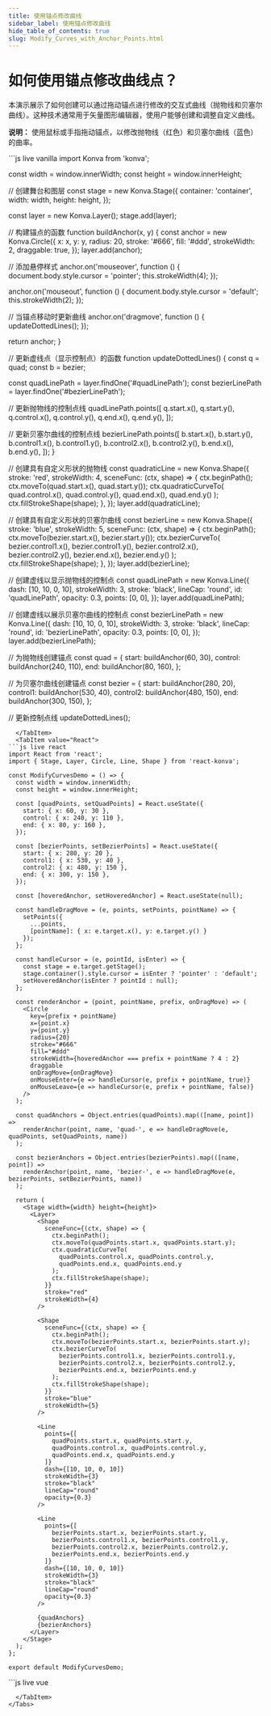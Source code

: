 ```yaml
---
title: 使用锚点修改曲线
sidebar_label: 使用锚点修改曲线
hide_table_of_contents: true
slug: Modify_Curves_with_Anchor_Points.html
---
```


# 如何使用锚点修改曲线点？

本演示展示了如何创建可以通过拖动锚点进行修改的交互式曲线（抛物线和贝塞尔曲线）。这种技术通常用于矢量图形编辑器，使用户能够创建和调整自定义曲线。

**说明：** 使用鼠标或手指拖动锚点，以修改抛物线（红色）和贝塞尔曲线（蓝色）的曲率。


<Tabs>
  <TabItem value="Vanilla" default>
```js live vanilla
import Konva from 'konva';

const width = window.innerWidth;
const height = window.innerHeight;

// 创建舞台和图层
const stage = new Konva.Stage({
  container: 'container',
  width: width,
  height: height,
});

const layer = new Konva.Layer();
stage.add(layer);

// 构建锚点的函数
function buildAnchor(x, y) {
  const anchor = new Konva.Circle({
    x: x,
    y: y,
    radius: 20,
    stroke: '#666',
    fill: '#ddd',
    strokeWidth: 2,
    draggable: true,
  });
  layer.add(anchor);

  // 添加悬停样式
  anchor.on('mouseover', function () {
    document.body.style.cursor = 'pointer';
    this.strokeWidth(4);
  });
  
  anchor.on('mouseout', function () {
    document.body.style.cursor = 'default';
    this.strokeWidth(2);
  });

  // 当锚点移动时更新曲线
  anchor.on('dragmove', function () {
    updateDottedLines();
  });

  return anchor;
}

// 更新虚线点（显示控制点）的函数
function updateDottedLines() {
  const q = quad;
  const b = bezier;

  const quadLinePath = layer.findOne('#quadLinePath');
  const bezierLinePath = layer.findOne('#bezierLinePath');

  // 更新抛物线的控制点线
  quadLinePath.points([
    q.start.x(),
    q.start.y(),
    q.control.x(),
    q.control.y(),
    q.end.x(),
    q.end.y(),
  ]);

  // 更新贝塞尔曲线的控制点线
  bezierLinePath.points([
    b.start.x(),
    b.start.y(),
    b.control1.x(),
    b.control1.y(),
    b.control2.x(),
    b.control2.y(),
    b.end.x(),
    b.end.y(),
  ]);
}

// 创建具有自定义形状的抛物线
const quadraticLine = new Konva.Shape({
  stroke: 'red',
  strokeWidth: 4,
  sceneFunc: (ctx, shape) => {
    ctx.beginPath();
    ctx.moveTo(quad.start.x(), quad.start.y());
    ctx.quadraticCurveTo(
      quad.control.x(),
      quad.control.y(),
      quad.end.x(),
      quad.end.y()
    );
    ctx.fillStrokeShape(shape);
  },
});
layer.add(quadraticLine);

// 创建具有自定义形状的贝塞尔曲线
const bezierLine = new Konva.Shape({
  stroke: 'blue',
  strokeWidth: 5,
  sceneFunc: (ctx, shape) => {
    ctx.beginPath();
    ctx.moveTo(bezier.start.x(), bezier.start.y());
    ctx.bezierCurveTo(
      bezier.control1.x(),
      bezier.control1.y(),
      bezier.control2.x(),
      bezier.control2.y(),
      bezier.end.x(),
      bezier.end.y()
    );
    ctx.fillStrokeShape(shape);
  },
});
layer.add(bezierLine);

// 创建虚线以显示抛物线的控制点
const quadLinePath = new Konva.Line({
  dash: [10, 10, 0, 10],
  strokeWidth: 3,
  stroke: 'black',
  lineCap: 'round',
  id: 'quadLinePath',
  opacity: 0.3,
  points: [0, 0],
});
layer.add(quadLinePath);

// 创建虚线以展示贝塞尔曲线的控制点
const bezierLinePath = new Konva.Line({
  dash: [10, 10, 0, 10],
  strokeWidth: 3,
  stroke: 'black',
  lineCap: 'round',
  id: 'bezierLinePath',
  opacity: 0.3,
  points: [0, 0],
});
layer.add(bezierLinePath);

// 为抛物线创建锚点
const quad = {
  start: buildAnchor(60, 30),
  control: buildAnchor(240, 110),
  end: buildAnchor(80, 160),
};

// 为贝塞尔曲线创建锚点
const bezier = {
  start: buildAnchor(280, 20),
  control1: buildAnchor(530, 40),
  control2: buildAnchor(480, 150),
  end: buildAnchor(300, 150),
};

// 更新控制点线
updateDottedLines();
```
  </TabItem>
  <TabItem value="React">
```js live react
import React from 'react';
import { Stage, Layer, Circle, Line, Shape } from 'react-konva';

const ModifyCurvesDemo = () => {
  const width = window.innerWidth;
  const height = window.innerHeight;
  
  const [quadPoints, setQuadPoints] = React.useState({
    start: { x: 60, y: 30 },
    control: { x: 240, y: 110 },
    end: { x: 80, y: 160 },
  });
  
  const [bezierPoints, setBezierPoints] = React.useState({
    start: { x: 280, y: 20 },
    control1: { x: 530, y: 40 },
    control2: { x: 480, y: 150 },
    end: { x: 300, y: 150 },
  });

  const [hoveredAnchor, setHoveredAnchor] = React.useState(null);

  const handleDragMove = (e, points, setPoints, pointName) => {
    setPoints({
      ...points,
      [pointName]: { x: e.target.x(), y: e.target.y() }
    });
  };

  const handleCursor = (e, pointId, isEnter) => {
    const stage = e.target.getStage();
    stage.container().style.cursor = isEnter ? 'pointer' : 'default';
    setHoveredAnchor(isEnter ? pointId : null);
  };

  const renderAnchor = (point, pointName, prefix, onDragMove) => (
    <Circle
      key={prefix + pointName}
      x={point.x}
      y={point.y}
      radius={20}
      stroke="#666"
      fill="#ddd"
      strokeWidth={hoveredAnchor === prefix + pointName ? 4 : 2}
      draggable
      onDragMove={onDragMove}
      onMouseEnter={e => handleCursor(e, prefix + pointName, true)}
      onMouseLeave={e => handleCursor(e, prefix + pointName, false)}
    />
  );

  const quadAnchors = Object.entries(quadPoints).map(([name, point]) =>
    renderAnchor(point, name, 'quad-', e => handleDragMove(e, quadPoints, setQuadPoints, name))
  );

  const bezierAnchors = Object.entries(bezierPoints).map(([name, point]) =>
    renderAnchor(point, name, 'bezier-', e => handleDragMove(e, bezierPoints, setBezierPoints, name))
  );
  
  return (
    <Stage width={width} height={height}>
      <Layer>
        <Shape
          sceneFunc={(ctx, shape) => {
            ctx.beginPath();
            ctx.moveTo(quadPoints.start.x, quadPoints.start.y);
            ctx.quadraticCurveTo(
              quadPoints.control.x, quadPoints.control.y,
              quadPoints.end.x, quadPoints.end.y
            );
            ctx.fillStrokeShape(shape);
          }}
          stroke="red"
          strokeWidth={4}
        />
        
        <Shape
          sceneFunc={(ctx, shape) => {
            ctx.beginPath();
            ctx.moveTo(bezierPoints.start.x, bezierPoints.start.y);
            ctx.bezierCurveTo(
              bezierPoints.control1.x, bezierPoints.control1.y,
              bezierPoints.control2.x, bezierPoints.control2.y,
              bezierPoints.end.x, bezierPoints.end.y
            );
            ctx.fillStrokeShape(shape);
          }}
          stroke="blue"
          strokeWidth={5}
        />
        
        <Line
          points={[
            quadPoints.start.x, quadPoints.start.y,
            quadPoints.control.x, quadPoints.control.y,
            quadPoints.end.x, quadPoints.end.y
          ]}
          dash={[10, 10, 0, 10]}
          strokeWidth={3}
          stroke="black"
          lineCap="round"
          opacity={0.3}
        />
        
        <Line
          points={[
            bezierPoints.start.x, bezierPoints.start.y,
            bezierPoints.control1.x, bezierPoints.control1.y,
            bezierPoints.control2.x, bezierPoints.control2.y,
            bezierPoints.end.x, bezierPoints.end.y
          ]}
          dash={[10, 10, 0, 10]}
          strokeWidth={3}
          stroke="black"
          lineCap="round"
          opacity={0.3}
        />
        
        {quadAnchors}
        {bezierAnchors}
      </Layer>
    </Stage>
  );
};

export default ModifyCurvesDemo;
```
  </TabItem>
  <TabItem value="Vue">
```js live vue
<template>
  <v-stage :config="stageConfig">
    <v-layer>
      <!-- 抛物线 -->
      <v-shape :config="quadraticConfig" />
      
      <!-- 贝塞尔曲线 -->
      <v-shape :config="bezierConfig" />
      
      <!-- 控制线 -->
      <v-line :config="quadLineConfig" />
      <v-line :config="bezierLineConfig" />
      
      <!-- 抛物线的锚点 -->
      <v-circle
        v-for="(point, name) in quadPoints"
        :key="`quad-${name}`"
        :config="{
          x: point.x,
          y: point.y,
          radius: 20,
          stroke: '#666',
          fill: '#ddd',
          strokeWidth: hoveredPoint === `quad-${name}` ? 4 : 2,
          draggable: true
        }"
        @dragend="e => handleQuadDragEnd(e, name)"
        @mouseenter="handleMouseEnter(`quad-${name}`, e)"
        @mouseleave="handleMouseLeave(`quad-${name}`, e)"
      />
      
      <!-- 贝塞尔曲线的锚点 -->
      <v-circle
        v-for="(point, name) in bezierPoints"
        :key="`bezier-${name}`"
        :config="{
          x: point.x,
          y: point.y,
          radius: 20,
          stroke: '#666',
          fill: '#ddd',
          strokeWidth: hoveredPoint === `bezier-${name}` ? 4 : 2,
          draggable: true
        }"
        @dragend="e => handleBezierDragEnd(e, name)"
        @mouseenter="handleMouseEnter(`bezier-${name}`, e)"
        @mouseleave="handleMouseLeave(`bezier-${name}`, e)"
      />
    </v-layer>
  </v-stage>
</template>

<script setup>
import { ref, reactive, computed } from 'vue';

// 舞台配置
const stageConfig = {
  width: window.innerWidth,
  height: window.innerHeight
};

const hoveredPoint = ref(null);

// 抛物线的锚点
const quadPoints = reactive({
  start: { x: 60, y: 30 },
  control: { x: 240, y: 110 },
  end: { x: 80, y: 160 }
});

// 贝塞尔曲线的锚点
const bezierPoints = reactive({
  start: { x: 280, y: 20 },
  control1: { x: 530, y: 40 },
  control2: { x: 480, y: 150 },
  end: { x: 300, y: 150 }
});

// 抛物线的配置
const quadraticConfig = computed(() => ({
  stroke: 'red',
  strokeWidth: 4,
  sceneFunc: (ctx, shape) => {
    ctx.beginPath();
    ctx.moveTo(quadPoints.start.x, quadPoints.start.y);
    ctx.quadraticCurveTo(
      quadPoints.control.x, quadPoints.control.y,
      quadPoints.end.x, quadPoints.end.y
    );
    ctx.fillStrokeShape(shape);
  }
}));

// 贝塞尔曲线的配置
const bezierConfig = computed(() => ({
  stroke: 'blue',
  strokeWidth: 5,
  sceneFunc: (ctx, shape) => {
    ctx.beginPath();
    ctx.moveTo(bezierPoints.start.x, bezierPoints.start.y);
    ctx.bezierCurveTo(
      bezierPoints.control1.x, bezierPoints.control1.y,
      bezierPoints.control2.x, bezierPoints.control2.y,
      bezierPoints.end.x, bezierPoints.end.y
    );
    ctx.fillStrokeShape(shape);
  }
}));

// 抛物线控制线的配置
const quadLineConfig = computed(() => ({
  points: [
    quadPoints.start.x, quadPoints.start.y,
    quadPoints.control.x, quadPoints.control.y,
    quadPoints.end.x, quadPoints.end.y
  ],
  dash: [10, 10, 0, 10],
  strokeWidth: 3,
  stroke: 'black',
  lineCap: 'round',
  opacity: 0.3
}));

// 贝塞尔曲线控制线的配置
const bezierLineConfig = computed(() => ({
  points: [
    bezierPoints.start.x, bezierPoints.start.y,
    bezierPoints.control1.x, bezierPoints.control1.y,
    bezierPoints.control2.x, bezierPoints.control2.y,
    bezierPoints.end.x, bezierPoints.end.y
  ],
  dash: [10, 10, 0, 10],
  strokeWidth: 3,
  stroke: 'black',
  lineCap: 'round',
  opacity: 0.3
}));

// 处理鼠标悬停效果的事件
const handleMouseEnter = (pointId, e) => {
  const stage = e.target.getStage();
  stage.container().style.cursor = 'pointer';
  hoveredPoint.value = pointId;
};

const handleMouseLeave = (pointId, e) => {
  const stage = e.target.getStage();
  stage.container().style.cursor = 'default';
  hoveredPoint.value = null;
};

// 处理抛物线锚点拖动结束
const handleQuadDragEnd = (e, pointName) => {
  quadPoints[pointName].x = e.target.x();
  quadPoints[pointName].y = e.target.y();
};

// 处理贝塞尔曲线锚点拖动结束
const handleBezierDragEnd = (e, pointName) => {
  bezierPoints[pointName].x = e.target.x();
  bezierPoints[pointName].y = e.target.y();
};
</script>
```
  </TabItem>
</Tabs>